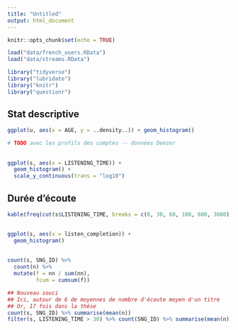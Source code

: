 ```yaml
---
title: "Untitled"
output: html_document
---
```


```r
knitr::opts_chunk$set(echo = TRUE)
```

```r
load("data/french_users.RData")
load("data/streams.RData")
```


```r
library("tidyverse")
library("lubridate")
library("knitr")
library("questionr")
```

## Stat descriptive

```r
ggplot(u, aes(x = AGE, y = ..density..)) + geom_histogram()
```

```r
# TODO avec les profils des comptes -- données Deezer
```

## 

```r
ggplot(s, aes(x = LISTENING_TIME)) + 
  geom_histogram() +
  scale_y_continuous(trans = "log10")
```

## Durée d'écoute

```r
kable(freq(cut(s$LISTENING_TIME, breaks = c(0, 30, 60, 180, 600, 3600), include.lowest = TRUE)))
```

##
```r
ggplot(s, aes(x = listen_completion)) + 
  geom_histogram()
```

## 

```r
count(s, SNG_ID) %>% 
  count(n) %>% 
  mutate(f = nn / sum(nn),
         fcum = cumsum(f))

## Nouveau souci
## Ici, autour de 6 de moyennes de nombre d'écoute moyen d'un titre
## Or, 17 fois dans la thèse
count(s, SNG_ID) %>% summarise(mean(n))
filter(s, LISTENING_TIME > 30) %>% count(SNG_ID) %>% summarise(mean(n))
  
```

